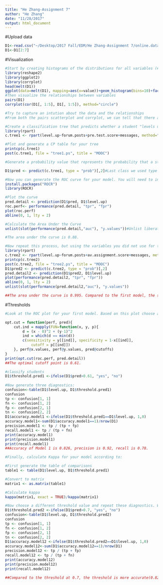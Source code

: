 ```yaml
---
title: "He Zhang-Assignment 7"
author: "He Zhang"
date: "11/28/2017"
output: html_document
---
```


#Upload data
```r
D1<-read.csv("~/Desktop/2017 Fall/EDM/He Zhang-Assignment 7/online.data.csv")
D1<-D1[2:7]
```

#Visualization 
```r
#Start by creating histograms of the distributions for all variables (#HINT: look up "facet" in the ggplot documentation)
library(reshape2)
library(ggplot2)
library(corrplot)
head(melt(D1))
ggplot(data=melt(D1), mapping=aes(x=value))+geom_histogram(bins=10)+facet_wrap(~variable, scales = 'free_x')
#Then visualize the relationships between variables
pairs(D1)
corrplot(cor(D1[, 1:5], D1[, 1:5]), method="circle")

#Try to capture an intution about the data and the relationships
#From both the pairs scatterplot and corrplot, we can tell that there are generally positive relationships between the variables.
```

```r
#Create a classification tree that predicts whether a student "levels up" in the online course using three variables of your choice (As we did last time, set all controls to their minimums)
library(rpart)
c.tree1 <- rpart(level.up~forum.posts+pre.test.score+messages, method="class", data=D1)

#Plot and generate a CP table for your tree 
printcp(c.tree1)
post(c.tree1, file = "tree1.ps", title = "MOOC")

#Generate a probability value that represents the probability that a student levels up based your classification tree

D1$pred <- predict(c.tree1, type = "prob")[,2]#Last class we used type = "class" which predicted the classification for us, this time we are using type = "prob" to see the probability that our classififcation is based on.

#Now you can generate the ROC curve for your model. You will need to install the package ROCR to do this.
install.packages("ROCR")
library(ROCR)

#Plot the curve
pred.detail <- prediction(D1$pred, D1$level.up) 
roc.perf<- performance(pred.detail, "tpr", "fpr")
plot(roc.perf)
abline(0, 1, lty = 2)

#Calculate the Area Under the Curve
unlist(slot(performance(pred.detail,"auc"), "y.values"))#Unlist liberates the AUC value from the "performance" object created by ROCR

#The area under the curve is 0.88.

#Now repeat this process, but using the variables you did not use for the previous model and compare the plots & results of your two models. Which one do you think was the better model? Why?
library(rpart)
c.tree2 <- rpart(level.up~forum.posts+av.assignment.score+messages, method="class", data=D1)
printcp(c.tree2)
post(c.tree2, file = "tree2.ps", title = "MOOC")
D1$pred2 <- predict(c.tree2, type = "prob")[,2]
pred.detail2 <- prediction(D1$pred2, D1$level.up) 
plot(performance(pred.detail2, "tpr", "fpr"))
abline(0, 1, lty = 2)
unlist(slot(performance(pred.detail2,"auc"), "y.values"))

##The area under the curve is 0.995. Compared to the first model, the second model is better because the area under the curve (0.995) is larger than the one in the first model (0.88).

```

#Thresholds
```r
#Look at the ROC plot for your first model. Based on this plot choose a probability threshold that balances capturing the most correct predictions against false positives. Then generate a new variable in your data set that classifies each student according to your chosen threshold.

opt.cut = function(perf, pred){
    cut.ind = mapply(FUN=function(x, y, p){
        d = (x - 0)^2 + (y-1)^2
        ind = which(d == min(d))
        c(sensitivity = y[[ind]], specificity = 1-x[[ind]], 
            cutoff = p[[ind]])
    }, perf@x.values, perf@y.values, pred@cutoffs)
}
print(opt.cut(roc.perf, pred.detail))
##The optimal cutoff point is 0.61.

#classify students
D1$threshold.pred1 <-ifelse(D1$pred>0.61, "yes", "no")
  
#Now generate three diagnostics:
confusion<-table(D1$level.up, D1$threshold.pred1)
confusion
tp <- confusion[1, 1]
fn <- confusion[1, 2]
fp <- confusion[2, 1]
tn <- confusion[2, 2]
D1$accuracy.model1 <-ifelse(D1$threshold.pred1==D1$level.up, 1,0)
accuracy.model1<-sum(D1$accuracy.model1==1)/nrow(D1)
precision.model1 <- tp / (tp + fp)
recall.model1 <- tp / (tp + fn)
print(accuracy.model1)
print(precision.model1)
print(recall.model1)
##Accuracy of Model 1 is 0.826, precision is 0.92, recall is 0.78.

#Finally, calculate Kappa for your model according to:

#First generate the table of comparisons
table1 <- table(D1$level.up, D1$threshold.pred1)

#Convert to matrix
matrix1 <- as.matrix(table1)

#Calculate kappa
kappa(matrix1, exact = TRUE)/kappa(matrix1)

#Now choose a different threshold value and repeat these diagnostics. What conclusions can you draw about your two thresholds?
D1$threshold.pred2 <-ifelse(D1$pred>0.7, "yes", "no")
confusion<-table(D1$level.up, D1$threshold.pred2)
confusion
tp <- confusion[1, 1]
fn <- confusion[1, 2]
fp <- confusion[2, 1]
tn <- confusion[2, 2]
D1$accuracy.model12 <-ifelse(D1$threshold.pred2==D1$level.up, 1,0)
accuracy.model12<-sum(D1$accuracy.model12==1)/nrow(D1)
precision.model12 <- tp / (tp + fp)
recall.model12 <- tp / (tp + fn)
print(accuracy.model12)
print(precision.model12)
print(recall.model12)

##Compared to the threshold at 0.7, the threshold is more accurate(0.826>0.772), more precise (0.917>0.748), but less sensitive(recall: 0.78<0.935).
```